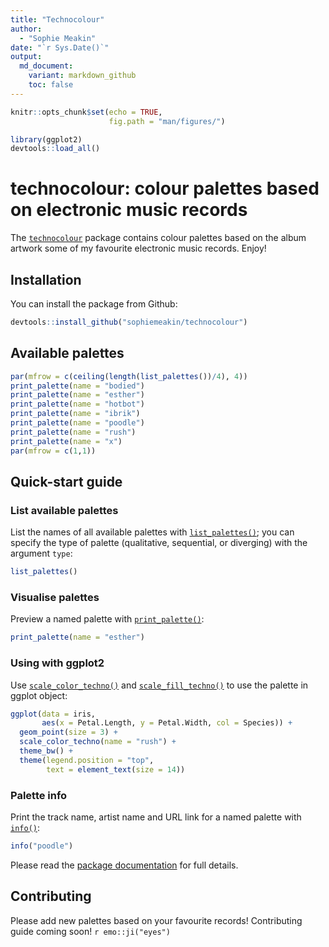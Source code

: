 ```yaml
---
title: "Technocolour"
author:
  - "Sophie Meakin"
date: "`r Sys.Date()`"
output:
  md_document:
    variant: markdown_github
    toc: false
---
```


```r

knitr::opts_chunk$set(echo = TRUE,
                      fig.path = "man/figures/")

library(ggplot2)
devtools::load_all()

```

# technocolour: colour palettes based on electronic music records

The [`technocolour`](https://sophiemeakin.github.io/technocolour/index.html) package contains colour palettes based on the album artwork some of my favourite electronic music records. Enjoy!

## Installation

You can install the package from Github:

```r
devtools::install_github("sophiemeakin/technocolour")
```

## Available palettes

```r
par(mfrow = c(ceiling(length(list_palettes())/4), 4))
print_palette(name = "bodied")
print_palette(name = "esther")
print_palette(name = "hotbot")
print_palette(name = "ibrik")
print_palette(name = "poodle")
print_palette(name = "rush")
print_palette(name = "x")
par(mfrow = c(1,1))
```

## Quick-start guide

### List available palettes

List the names of all available palettes with [`list_palettes()`](https://sophiemeakin.github.io/technocolour/reference/list_palettes.html); you can specify the type of palette (qualitative, sequential, or diverging) with the argument `type`:

```r
list_palettes()
```

### Visualise palettes

Preview a named palette with [`print_palette()`](https://sophiemeakin.github.io/technocolour/reference/print_palette.html):

```r
print_palette(name = "esther")
```

### Using with ggplot2

Use [`scale_color_techno()`](https://sophiemeakin.github.io/technocolour/reference/scale_color_techno.html) and [`scale_fill_techno()`](https://sophiemeakin.github.io/technocolour/reference/scale_fill_techno.html) to use the palette in ggplot object:

```r

ggplot(data = iris,
       aes(x = Petal.Length, y = Petal.Width, col = Species)) +
  geom_point(size = 3) +
  scale_color_techno(name = "rush") +
  theme_bw() +
  theme(legend.position = "top",
        text = element_text(size = 14))

```

### Palette info

Print the track name, artist name and URL link for a named palette with [`info()`](https://sophiemeakin.github.io/technocolour/reference/info.html):

```r
info("poodle")
```

Please read the [package documentation](https://sophiemeakin.github.io/technocolour/reference/index.html) for full details.

## Contributing

Please add new palettes based on your favourite records! Contributing guide coming soon! `r emo::ji("eyes")`
